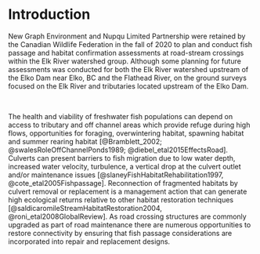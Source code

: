 

# Introduction {#intro}
New Graph Environment and Nupqu Limited Partnership were retained by the Canadian Wildlife Federation in the fall of 2020 to plan and conduct fish passage and habitat confirmation assessments at road-stream crossings within the Elk River watershed group.  Although some planning for future assessments was conducted for both the Elk River watershed upstream of the Elko Dam near Elko, BC and the Flathead River, on the ground surveys focused on the Elk River and tributaries located upstream of the Elko Dam. 

<br>

The health and viability of freshwater fish populations can depend on access to tributary and off channel areas which provide refuge during high flows, opportunities for foraging, overwintering habitat, spawning habitat and summer rearing habitat [@Bramblett_2002; @swalesRoleOffChannelPonds1989; @diebel_etal2015EffectsRoad].  Culverts can present barriers to fish migration due to low water depth, increased water velocity, turbulence, a vertical drop at the culvert outlet and/or maintenance issues [@slaneyFishHabitatRehabilitation1997, @cote_etal2005Fishpassage]. Reconnection of fragmented habitats by culvert removal or replacement is a management action that can generate high ecological returns relative to other habitat restoration techniques [@saldicaromileStreamHabitatRestoration2004, @roni_etal2008GlobalReview]. As road crossing structures are commonly upgraded as part of road maintenance there are numerous opportunities to restore connectivity by ensuring that fish passage considerations are incorporated into repair and replacement designs.

```r




```

